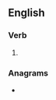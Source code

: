 ==English==

===Verb===
{{head|en|verb form}}

# {{en-past of|conversate}}

===Anagrams===
* {{anagrams|en|a=acdeenorstv|conservated}}